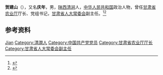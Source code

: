 '''贺建山'''（{{bd|1916年||2009年|1月2日}}），又名'''庆年'''，男，[[陕西|陕西]][[清涧|清涧]]人，[[中华人民共和国|中华人民共和国]]政治人物，曾任[[甘肃省农业厅|甘肃省农业厅]]厅长、党组书记，[[甘肃省人大常委会|甘肃省人大常委会]]副主任。<ref>{{Cite book|title=甘肃大辞典|author=郭方忠, 张克复, 吕靖华主编|publisher=甘肃文化出版社|year=2000|isbn=|location=兰州|pages=}}</ref><ref>{{Cite book|title=中华人民共和国职官志|author=何虎生, 李耀东, 向常福主编|publisher=中国社会出版社|year=2003|isbn=9787800883934|location=北京|pages=}}</ref>

== 参考资料 ==
{{reflist}}

{{中国人物小作品}}

{{Authority control}}
{{DEFAULTSORT:He贺}}
[[Category:贺姓|Jian]]
[[Category:清澗人|Category:清澗人]]
[[Category:中国共产党党员|Category:中国共产党党员]]
[[Category:甘肃省农业厅厅长|Category:甘肃省农业厅厅长]]
[[Category:甘肃省人大常委会副主任|Category:甘肃省人大常委会副主任]]